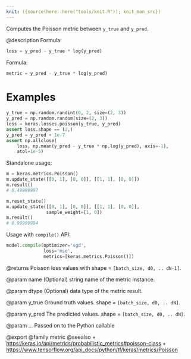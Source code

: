 ```yaml
---
knit: ({source(here::here("tools/knit.R")); knit_man_src})
---
```

Computes the Poisson metric between `y_true` and `y_pred`.

@description
Formula:

```python
loss = y_pred - y_true * log(y_pred)
```

Formula:

```python
metric = y_pred - y_true * log(y_pred)
```

# Examples
```python
y_true = np.random.randint(0, 2, size=(2, 3))
y_pred = np.random.random(size=(2, 3))
loss = keras.losses.poisson(y_true, y_pred)
assert loss.shape == (2,)
y_pred = y_pred + 1e-7
assert np.allclose(
    loss, np.mean(y_pred - y_true * np.log(y_pred), axis=-1),
    atol=1e-5)
```
Standalone usage:

```python
m = keras.metrics.Poisson()
m.update_state([[0, 1], [0, 0]], [[1, 1], [0, 0]])
m.result()
# 0.49999997
```

```python
m.reset_state()
m.update_state([[0, 1], [0, 0]], [[1, 1], [0, 0]],
               sample_weight=[1, 0])
m.result()
# 0.99999994
```

Usage with `compile()` API:

```python
model.compile(optimizer='sgd',
              loss='mse',
              metrics=[keras.metrics.Poisson()])
```

@returns
Poisson loss values with shape = `[batch_size, d0, .. dN-1]`.

@param name
(Optional) string name of the metric instance.

@param dtype
(Optional) data type of the metric result.

@param y_true
Ground truth values. shape = `[batch_size, d0, .. dN]`.

@param y_pred
The predicted values. shape = `[batch_size, d0, .. dN]`.

@param ...
Passed on to the Python callable

@export
@family metric
@seealso
+ <https:/keras.io/api/metrics/probabilistic_metrics#poisson-class>
+ <https://www.tensorflow.org/api_docs/python/tf/keras/metrics/Poisson>
